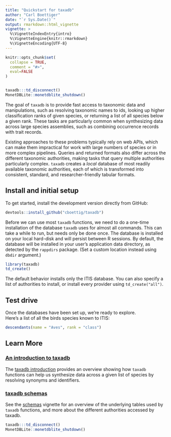 ```yaml
---
title: "Quickstart for taxadb"
author: "Carl Boettiger"
date: "`r Sys.Date()`"
output: rmarkdown::html_vignette
vignette: >
  %\VignetteIndexEntry{intro}
  %\VignetteEngine{knitr::rmarkdown}
  %\VignetteEncoding{UTF-8}
---
```


```r
knitr::opts_chunk$set(
  collapse = TRUE,
  comment = "#>",
  eval=FALSE
)


taxadb:::td_disconnect()
MonetDBLite::monetdblite_shutdown()
```


The goal of `taxadb` is to provide fast access to taxonomic data and manipulations, such as resolving taxonomic names to ids, looking up higher classification ranks of given species, or returning a list of all species below a given rank. These tasks are particularly common when synthesizing data across large species assemblies, such as combining occurrence records with trait records. 

Existing approaches to these problems typically rely on web APIs, which can make them impractical for work with large numbers of species or in more complex pipelines.  Queries and returned formats also differ across the different taxonomic authorities, making tasks that query multiple authorities particularly complex. `taxadb` creates a *local* database of most readily available taxonomic authorities, each of which is transformed into consistent, standard, and researcher-friendly tabular formats.  


## Install and initial setup

To get started, install the development version directly from GitHub:

```r
devtools::install_github("cboettig/taxadb")
```


Before we can use most `taxadb` functions, we need to do a one-time installation of the database `taxadb` uses for almost all commands.  This can take a while to run, but needs only be done once.  The database is installed on your local hard-disk and will persist between R sessions.  By default, the database will be installed in your user's application data directory, as detected by the `rappdirs` package.  (Set a custom location instead using `dbdir` argument.)

```r
library(taxadb)
td_create()
```

The default behavior installs only the ITIS database.  You can also specify a list of authorities to install, or install every provider using `td_create("all")`.  


## Test drive

Once the databases have been set up, we're ready to explore.  
Here's a list of all the birds species known to ITIS:

```r
descendants(name = "Aves", rank = "class")
```


## Learn More

### [An introduction to taxadb](https://cboettig.github.io/taxadb/articles/articles/taxadb.html) 

The [taxadb introduction](https://cboettig.github.io/taxadb/articles/articles/taxadb.html) 
provides an overview showing how `taxadb` functions can help us synthesize data across a given list of species by resolving synonyms and identifiers.  

### [taxadb schemas](https://cboettig.github.io/taxadb/articles/articles/schema.html)

See the [schemas](https://cboettig.github.io/taxadb/articles/articles/schema.html) vignette for an overview of the underlying tables used by `taxadb` functions, and more about the different authorities accessed by taxadb.  


```r
taxadb:::td_disconnect()
MonetDBLite::monetdblite_shutdown()
```


